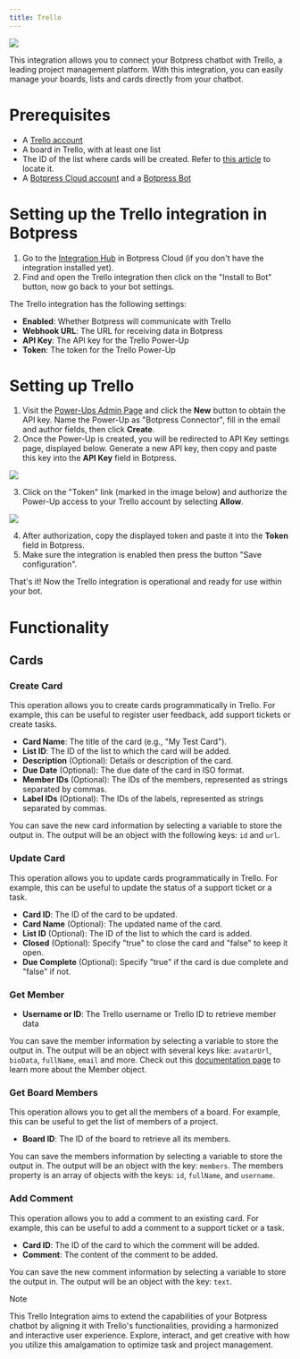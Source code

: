 ```yaml
---
title: Trello
---
```



<img src="./trello.png" />

This integration allows you to connect your Botpress chatbot with Trello, a leading project management platform. With this integration, you can easily manage your boards, lists and cards directly from your chatbot.

# Prerequisites

* A [Trello account](https://trello.com/)
* A board in Trello, with at least one list
* The ID of the list where cards will be created. Refer to [this article](https://community.atlassian.com/t5/Trello-questions/How-do-I-find-the-LIST-ID/qaq-p/2272862) to locate it.
* A [Botpress Cloud account](https://sso.botpress.cloud) and a [Botpress Bot](/guides/quick-start)

# Setting up the Trello integration in Botpress

1. Go to the [Integration Hub](https://app.botpress.cloud/hub) in Botpress Cloud (if you don't have the integration installed yet).
2. Find and open the Trello integration then click on the "Install to Bot" button, now go back to your bot settings.

The Trello integration has the following settings:

* **Enabled**: Whether Botpress will communicate with Trello
* **Webhook URL**: The URL for receiving data in Botpress
* **API Key**: The API key for the Trello Power-Up
* **Token**: The token for the Trello Power-Up

# Setting up Trello

1. Visit the [Power-Ups Admin Page](https://trello.com/power-ups/admin) and click the **New** button to obtain the API key. Name the Power-Up as "Botpress Connector", fill in the email and author fields, then click **Create**.
2. Once the Power-Up is created, you will be redirected to API Key settings page, displayed below. Generate a new API key, then copy and paste this key into the **API Key** field in Botpress.

<img src="./trello-apikey.png" />

3. Click on the "Token" link (marked in the image below) and authorize the Power-Up access to your Trello account by selecting **Allow**.

<img src="./trello-token.png" />

4. After authorization, copy the displayed token and paste it into the **Token** field in Botpress.
5. Make sure the integration is enabled then press the button "Save configuration".

That's it! Now the Trello integration is operational and ready for use within your bot.

# Functionality

## Cards

### Create Card

This operation allows you to create cards programmatically in Trello. For example, this can be useful to register user feedback, add support tickets or create tasks.

* **Card Name**: The title of the card (e.g., "My Test Card").
* **List ID**: The ID of the list to which the card will be added.
* **Description** (Optional): Details or description of the card.
* **Due Date** (Optional): The due date of the card in ISO format.
* **Member IDs** (Optional): The IDs of the members, represented as strings separated by commas.
* **Label IDs** (Optional): The IDs of the labels, represented as strings separated by commas.

You can save the new card information by selecting a variable to store the output in. The output will be an object with the following keys: `id` and `url`.

### Update Card

This operation allows you to update cards programmatically in Trello. For example, this can be useful to update the status of a support ticket or a task.

* **Card ID**: The ID of the card to be updated.
* **Card Name** (Optional): The updated name of the card.
* **List ID** (Optional): The ID of the list to which the card is added.
* **Closed** (Optional): Specify "true" to close the card and "false" to keep it open.
* **Due Complete** (Optional): Specify "true" if the card is due complete and "false" if not.

### Get Member

* **Username or ID**: The Trello username or Trello ID to retrieve member data

You can save the member information by selecting a variable to store the output in. The output will be an object with several keys like: `avatarUrl`, `bioData`, `fullName`, `email` and more. Check out this [documentation page](https://developer.atlassian.com/cloud/trello/rest/api-group-members/) to learn more about the Member object.

### Get Board Members

This operation allows you to get all the members of a board. For example, this can be useful to get the list of members of a project.

* **Board ID**: The ID of the board to retrieve all its members.

You can save the members information by selecting a variable to store the output in. The output will be an object with the key: `members`. The members property is an array of objects with the keys: `id`, `fullName`, and `username`.

### Add Comment

This operation allows you to add a comment to an existing card. For example, this can be useful to add a comment to a support ticket or a task.

* **Card ID**: The ID of the card to which the comment will be added.
* **Comment**: The content of the comment to be added.

You can save the new comment information by selecting a variable to store the output in. The output will be an object with the key: `text`.

<Note>
Note

This Trello Integration aims to extend the capabilities of your Botpress chatbot by aligning it with Trello's functionalities, providing a harmonized and interactive user experience. Explore, interact, and get creative with how you utilize this amalgamation to optimize task and project management.
</Note>
